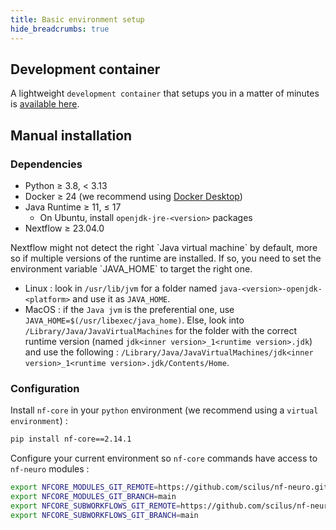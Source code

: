 ```yaml
---
title: Basic environment setup
hide_breadcrumbs: true
---
```



## Development container

A lightweight `development container` that setups you in a matter of minutes is [available here](nfneuro_devcontainer).

## Manual installation

### Dependencies

- Python &geq; 3.8, < 3.13
- Docker &geq; 24 (we recommend using [Docker Desktop](https://www.docker.com/products/docker-desktop))
- Java Runtime &geq; 11, &leq; 17
  - On Ubuntu, install `openjdk-jre-<version>` packages
- Nextflow &geq; 23.04.0

<Callout variant="warning" title="IMPORTANT">
  Nextflow might not detect the right `Java virtual machine` by default, more so if
  multiple versions of the runtime are installed. If so, you need to set the environment
  variable `JAVA_HOME` to target the right one.

  - Linux : look in `/usr/lib/jvm` for
    a folder named `java-<version>-openjdk-<platform>` and use it as `JAVA_HOME`.
  - MacOS : if the `Java jvm` is the preferential one, use `JAVA_HOME=$(/usr/libexec/java_home)`.
    Else, look into `/Library/Java/JavaVirtualMachines` for the folder with the correct
    runtime version (named `jdk<inner version>_1<runtime version>.jdk`) and use the
    following : `/Library/Java/JavaVirtualMachines/jdk<inner version>_1<runtime version>.jdk/Contents/Home`.
</Callout>

### Configuration

Install `nf-core` in your `python` environment (we recommend using a `virtual environment`) :

```bash
pip install nf-core==2.14.1
```

Configure your current environment so `nf-core` commands have access to `nf-neuro` modules :

```bash
export NFCORE_MODULES_GIT_REMOTE=https://github.com/scilus/nf-neuro.git
export NFCORE_MODULES_GIT_BRANCH=main
export NFCORE_SUBWORKFLOWS_GIT_REMOTE=https://github.com/scilus/nf-neuro.git
export NFCORE_SUBWORKFLOWS_GIT_BRANCH=main
```
